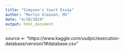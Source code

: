 ```yaml
---
title: "Simpson's Court Essay"
author: "Martin Gleason, MS"
date: "4/18/2019"
output: html_document
---
```


source <- "https://www.kaggle.com/usdpic/execution-database/version/1#database.csv"
